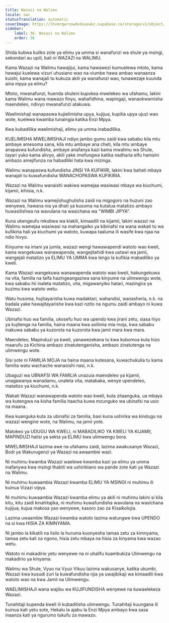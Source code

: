 ```yaml
---
title: Wazazi na Walimu
locale: swc
statusTranslation: automatic
coverImage: https://lhvmrqwrcowdvduuaukz.supabase.co/storage/v1/object/public/strapi-uploads/small_cover-educacion-fundamental.webp-2d51a7828a2b1309555be27f7e2a61a0.webp
sidebar:
    label: 36. Wazazi na Walimu
    order: 36
---
```

Shida kubwa kuliko zote ya elimu ya umma si wanafunzi wa shule ya msingi, sekondari au upili, bali ni WAZAZI na WALIMU.

Kama Wazazi na Walimu hawajijui, kama hawawezi kumuelewa mtoto, kama hawajui kuelewa vizuri uhusiano wao na viumbe hawa ambao wanaanza kuishi, kama wanajali tu kukuza akili ya wanafunzi wao, tunawezaje kuunda aina mpya ya elimu?

Mtoto, mwanafunzi, huenda shuleni kupokea mwelekeo wa ufahamu, lakini kama Walimu wana mawazo finyu, wahafidhina, wapingaji, wanaokwamisha maendeleo, ndivyo mwanafunzi atakuwa.

Waelimishaji wanapaswa kujielimisha upya, kujijua, kupitia upya ujuzi wao wote, kuelewa kwamba tunaingia katika Enzi Mpya.

Kwa kubadilika waelimishaji, elimu ya umma inabadilika.

KUELIMISHA MWELIMISHAJI ndiyo jambo gumu zaidi kwa sababu kila mtu ambaye amesoma sana, kila mtu ambaye ana cheti, kila mtu ambaye anapaswa kufundisha, ambaye anafanya kazi kama mwalimu wa Shule, tayari yuko kama alivyo, akili yake imefungwa katika nadharia elfu hamsini ambazo amejifunza na habadiliki hata kwa mizinga.

Walimu wanapaswa kufundisha JINSI YA KUFIKIRI, lakini kwa bahati mbaya wanajali tu kuwafundisha WANACHOPASWA KUFIKIRIA.

Wazazi na Walimu wanaishi wakiwa wamejaa wasiwasi mbaya wa kiuchumi, kijamii, kihisia, n.k.

Wazazi na Walimu wamejishughulisha zaidi na migogoro na huzuni zao wenyewe, hawana nia ya dhati ya kusoma na kutatua matatizo ambayo huwasilishwa na wavulana na wasichana wa "WIMBI JIPYA".

Kuna ukengeufu mkubwa wa kiakili, kimaadili na kijamii, lakini wazazi na Walimu wamejaa wasiwasi na mahangaiko ya kibinafsi na wana wakati tu wa kufikiria hali ya kiuchumi ya watoto, kuwapa taaluma ili wasife kwa njaa na ndio hivyo.

Kinyume na imani ya jumla, wazazi wengi hawawapendi watoto wao kweli, kama wangekuwa wanawapenda, wangejitahidi kwa ustawi wa jamii, wangejali matatizo ya ELIMU YA UMMA kwa lengo la kufikia mabadiliko ya kweli.

Kama Wazazi wangekuwa wanawapenda watoto wao kweli, hakungekuwa na vita, familia na taifa hazingeangaziwa sana kinyume na ulimwengu wote, kwa sababu hii inaleta matatizo, vita, migawanyiko hatari, mazingira ya kuzimu kwa watoto wetu.

Watu husoma, hujitayarisha kuwa madaktari, wahandisi, wanasheria, n.k. na badala yake hawajitayarishe kwa kazi nzito na ngumu zaidi ambayo ni kuwa Wazazi.

Ubinafsi huo wa familia, ukosefu huo wa upendo kwa jirani zetu, siasa hiyo ya kujitenga na familia, haina maana kwa asilimia mia moja, kwa sababu inakuwa sababu ya kuzorota na kuzorota kwa jamii mara kwa mara.

Maendeleo, Mapinduzi ya kweli, yanawezekana tu kwa kubomoa kuta hizo maarufu za Kichina ambazo zinatutenganisha, ambazo zinatutenga na ulimwengu wote.

Sisi sote ni FAMILIA MOJA na haina maana kutesana, kuwachukulia tu kama familia watu wachache wanaoishi nasi, n.k.

Ubaguzi wa UBNAFSI WA FAMILIA unazuia maendeleo ya kijamii, unagawanya wanadamu, unaleta vita, matabaka, wenye upendeleo, matatizo ya kiuchumi, n.k.

Wakati Wazazi wanawapenda watoto wao kweli, kuta zitaanguka, ua mbaya wa kutengwa na kisha familia itaacha kuwa mzunguko wa ubinafsi na usio na maana.

Kwa kuanguka kuta za ubinafsi za familia, basi kuna ushirika wa kindugu na wazazi wengine wote, na Walimu, na jamii yote.

Matokeo ya UDUGU WA KWELI, ni MABADILIKO YA KWELI YA KIJAMII, MAPINDUZI halisi ya sekta ya ELIMU kwa ulimwengu bora.

MWELIMISHAJI lazima awe na ufahamu zaidi, lazima awakusanye Wazazi, Bodi ya Wakurugenzi ya Wazazi na awaambie wazi.

Ni muhimu kwamba Wazazi waelewe kwamba kazi ya elimu ya umma inafanywa kwa msingi thabiti wa ushirikiano wa pande zote kati ya Wazazi na Walimu.

Ni muhimu kuwaambia Wazazi kwamba ELIMU YA MSINGI ni muhimu ili kuinua Vizazi vipya.

Ni muhimu kuwaambia Wazazi kwamba elimu ya akili ni muhimu lakini si kila kitu, kitu zaidi kinahitajika, ni muhimu kuwafundisha wavulana na wasichana kujijua, kujua makosa yao wenyewe, kasoro zao za Kisaikolojia.

Lazima uwaambie Wazazi kwamba watoto lazima watungwe kwa UPENDO na si kwa HISIA ZA KIMNYAMA.

Ni jambo la kikatili na lisilo la huruma kuonyesha tamaa zetu za kimnyama, tamaa zetu kali za ngono, hisia zetu mbaya na hisia za kinyama kwa wazao wetu.

Watoto ni makadirio yetu wenyewe na ni uhalifu kuambukiza Ulimwengu na makadirio ya kinyama.

Walimu wa Shule, Vyuo na Vyuo Vikuu lazima wakusanye, katika ukumbi, Wazazi kwa kusudi zuri la kuwafundisha njia ya uwajibikaji wa kimaadili kwa watoto wao na kwa Jamii na Ulimwengu.

WAELIMISHAJI wana wajibu wa KUJIFUNDISHA wenyewe na kuwaelekeza Wazazi.

Tunahitaji kupenda kweli ili kubadilisha ulimwengu. Tunahitaji kuungana ili kuinua kati yetu sote, Hekalu la ajabu la Enzi Mpya ambayo kwa sasa inaanza kati ya ngurumo tukufu za mawazo.

